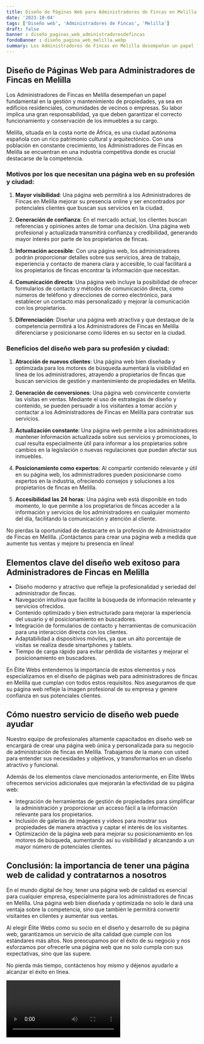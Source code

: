 ```yaml
---
title: Diseño de Páginas Web para Administradores de Fincas en Melilla
date: '2023-10-04'
tags: ['Diseño web', 'Administradores de Fincas', 'Melilla']
draft: false
banner : diseño_paginas_web_administradoresdefincas
fondoBanner : diseño_pagina_web_melilla.webp
summary: Los Administradores de Fincas en Melilla desempeñan un papel fundamental en la gestión y mantenimiento de propiedades, ya sea en edificios residenciales, comunidades de vecinos o empresas. Su labor implica una gran responsabilidad, ya que deben garantizar el correcto funcionamiento y conservación de los inmuebles a su cargo. 
---
```


## Diseño de Páginas Web para Administradores de Fincas en Melilla

Los Administradores de Fincas en Melilla desempeñan un papel fundamental en la gestión y mantenimiento de propiedades, ya sea en edificios residenciales, comunidades de vecinos o empresas. Su labor implica una gran responsabilidad, ya que deben garantizar el correcto funcionamiento y conservación de los inmuebles a su cargo. 

Melilla, situada en la costa norte de África, es una ciudad autónoma española con un rico patrimonio cultural y arquitectónico. Con una población en constante crecimiento, los Administradores de Fincas en Melilla se encuentran en una industria competitiva donde es crucial destacarse de la competencia.

### Motivos por los que necesitan una página web en su profesión y ciudad:

1. **Mayor visibilidad**: Una página web permitirá a los Administradores de Fincas en Melilla mejorar su presencia online y ser encontrados por potenciales clientes que buscan sus servicios en la ciudad.

2. **Generación de confianza**: En el mercado actual, los clientes buscan referencias y opiniones antes de tomar una decisión. Una página web profesional y actualizada transmitirá confianza y credibilidad, generando mayor interés por parte de los propietarios de fincas.

3. **Información accesible**: Con una página web, los administradores podrán proporcionar detalles sobre sus servicios, área de trabajo, experiencia y contacto de manera clara y accesible, lo cual facilitará a los propietarios de fincas encontrar la información que necesitan.

4. **Comunicación directa**: Una página web incluye la posibilidad de ofrecer formularios de contacto y métodos de comunicación directa, como números de teléfono y direcciones de correo electrónico, para establecer un contacto más personalizado y mejorar la comunicación con los propietarios.

5. **Diferenciación**: Diseñar una página web atractiva y que destaque de la competencia permitirá a los Administradores de Fincas en Melilla diferenciarse y posicionarse como líderes en su sector en la ciudad.

### Beneficios del diseño web para su profesión y ciudad:

1. **Atracción de nuevos clientes**: Una página web bien diseñada y optimizada para los motores de búsqueda aumentará la visibilidad en línea de los administradores, atrayendo a propietarios de fincas que buscan servicios de gestión y mantenimiento de propiedades en Melilla.

2. **Generación de conversiones**: Una página web convincente convierte las visitas en ventas. Mediante el uso de estrategias de diseño y contenido, se pueden persuadir a los visitantes a tomar acción y contactar a los Administradores de Fincas en Melilla para contratar sus servicios.

3. **Actualización constante**: Una página web permite a los administradores mantener información actualizada sobre sus servicios y promociones, lo cual resulta especialmente útil para informar a los propietarios sobre cambios en la legislación o nuevas regulaciones que puedan afectar sus inmuebles.

4. **Posicionamiento como expertos**: Al compartir contenido relevante y útil en su página web, los administradores pueden posicionarse como expertos en la industria, ofreciendo consejos y soluciones a los propietarios de fincas en Melilla.

5. **Accesibilidad las 24 horas**: Una página web está disponible en todo momento, lo que permite a los propietarios de fincas acceder a la información y servicios de los administradores en cualquier momento del día, facilitando la comunicación y atención al cliente.

No pierdas la oportunidad de destacarte en la profesión de Administrador de Fincas en Melilla. ¡Contáctanos para crear una página web a medida que aumente tus ventas y mejore tu presencia en línea!

<GifSeo />

<Cta />

## Elementos clave del diseño web exitoso para Administradores de Fincas en Melilla

- Diseño moderno y atractivo que refleje la profesionalidad y seriedad del administrador de fincas.
- Navegación intuitiva que facilite la búsqueda de información relevante y servicios ofrecidos.
- Contenido optimizado y bien estructurado para mejorar la experiencia del usuario y el posicionamiento en buscadores.
- Integración de formularios de contacto y herramientas de comunicación para una interacción directa con los clientes.
- Adaptabilidad a dispositivos móviles, ya que un alto porcentaje de visitas se realiza desde smartphones y tablets.
- Tiempo de carga rápido para evitar pérdida de visitantes y mejorar el posicionamiento en buscadores.

En Élite Webs entendemos la importancia de estos elementos y nos especializamos en el diseño de páginas web para administradores de fincas en Melilla que cumplan con todos estos requisitos. Nos aseguramos de que su página web refleje la imagen profesional de su empresa y genere confianza en sus potenciales clientes.

## Cómo nuestro servicio de diseño web puede ayudar

Nuestro equipo de profesionales altamente capacitados en diseño web se encargará de crear una página web única y personalizada para su negocio de administración de fincas en Melilla. Trabajamos de la mano con usted para entender sus necesidades y objetivos, y transformarlos en un diseño atractivo y funcional.

Además de los elementos clave mencionados anteriormente, en Élite Webs ofrecemos servicios adicionales que mejorarán la efectividad de su página web:

- Integración de herramientas de gestión de propiedades para simplificar la administración y proporcionar un acceso fácil a la información relevante para los propietarios.
- Inclusión de galerías de imágenes y videos para mostrar sus propiedades de manera atractiva y captar el interés de los visitantes.
- Optimización de la página web para mejorar su posicionamiento en los motores de búsqueda, aumentando así su visibilidad y alcanzando a un mayor número de potenciales clientes.

## Conclusión: la importancia de tener una página web de calidad y contratarnos a nosotros

En el mundo digital de hoy, tener una página web de calidad es esencial para cualquier empresa, especialmente para los administradores de fincas en Melilla. Una página web bien diseñada y optimizada no solo le dará una ventaja sobre la competencia, sino que también le permitirá convertir visitantes en clientes y aumentar sus ventas.

Al elegir Élite Webs como su socio en el diseño y desarrollo de su página web, garantizamos un servicio de alta calidad que cumple con los estándares más altos. Nos preocupamos por el éxito de su negocio y nos esforzamos por ofrecerle una página web que no solo cumpla con sus expectativas, sino que las supere.

No pierda más tiempo, contáctenos hoy mismo y déjenos ayudarlo a alcanzar el éxito en línea.

<Video />

<CtaBot job='Administradores de Fincas' city='Melilla'/>

<Gmaps query='Melilla+españa+maps' />
